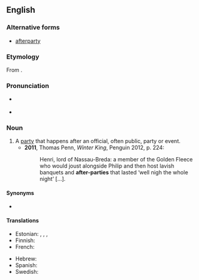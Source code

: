 {{also|afterparty}}

==English==
{{wikipedia|afterparty}}

===Alternative forms===
* [[afterparty]]

===Etymology===
From {{prefix|en|after|party}}.

===Pronunciation===
* {{a|RP}} {{IPA|/ˈɑːftəpɑːti/|lang=en}}
* {{a|GenAm}} {{IPA|/ˈæftɚˌpɑɹti/|lang=en}}

===Noun===
{{en-noun|head=[[after]]-[[party]]|after-parties}}

# A [[party]] that happens after an official, often public, party or event.
#* '''2011''', Thomas Penn, ''Winter King'', Penguin 2012, p. 224:
#*: Henri, lord of Nassau-Breda: a member of the Golden Fleece who would joust alongside Philip and then host lavish banquets and '''after-parties''' that lasted ‘well nigh the whole night’ […].

====Synonyms====
* {{l|en|afterglow}}

====Translations====
{{trans-top|party that takes place after another party}}
* Estonian: {{t|et|järelpidu}}, {{t|et|jätkupidu}} {{qualifier|rare}}, {{t+|et|aftekas}} {{qualifier|slang}}, {{t|et|äftekas}} {{qualifier|slang}}
* Finnish: {{t|fi|jatkot|p}}
* French: {{t+|fr|after|m}}
{{trans-mid}}
* Hebrew: {{t+|he|אַפְטֶר|tr=áfter}}
* Spanish: {{t+|es|after|m}}
* Swedish: {{t+|sv|efterfest|c}}
{{trans-bottom}}